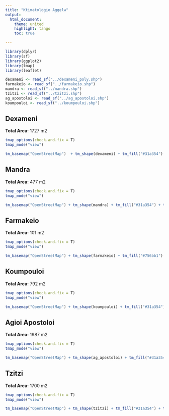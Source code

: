 ```yaml
---
title: "Ktimatologio Aggelw"
output:
  html_document:
    theme: united
    highlight: tango
    toc: true

---
```


```r
library(dplyr)
library(sf)
library(ggplot2)
library(tmap)
library(leaflet)
```


```r
dexameni <- read_sf("../dexameni_poly.shp")
farmakeio <- read_sf("../farmakeio.shp")
mandra <- read_sf("../mandra.shp")
tzitzi <- read_sf("../tzitzi.shp")
ag_apostoloi <- read_sf("../ag_apostoloi.shp")
koumpouloi <- read_sf("../koumpouloi.shp")

```

## Dexameni

**Total Area:** 1727 m2
```r

tmap_options(check.and.fix = T)
tmap_mode("view")

tm_basemap("OpenStreetMap")  + tm_shape(dexameni) + tm_fill("#31a354") + tm_polygons()
```

## Mandra

**Total Area:** 477 m2
```r

tmap_options(check.and.fix = T)
tmap_mode("view")

tm_basemap("OpenStreetMap") + tm_shape(mandra) + tm_fill("#31a354") + tm_polygons()
```

## Farmakeio

**Total Area:** 101 m2
```r

tmap_options(check.and.fix = T)
tmap_mode("view")

tm_basemap("OpenStreetMap") + tm_shape(farmakeio) + tm_fill("#756bb1") + tm_polygons()
```

## Koumpouloi

**Total Area:** 792 m2
```r

tmap_options(check.and.fix = T)
tmap_mode("view")

tm_basemap("OpenStreetMap") + tm_shape(koumpouloi) + tm_fill("#31a354") + tm_polygons()
```

## Agioi Apostoloi

**Total Area:** 1987 m2
```r

tmap_options(check.and.fix = T)
tmap_mode("view")

tm_basemap("OpenStreetMap") + tm_shape(ag_apostoloi) + tm_fill("#31a354") + tm_polygons()
```

## Tzitzi

**Total Area:** 1700 m2
```r

tmap_options(check.and.fix = T)
tmap_mode("view")

tm_basemap("OpenStreetMap") + tm_shape(tzitzi) + tm_fill("#31a354") + tm_polygons()
```
